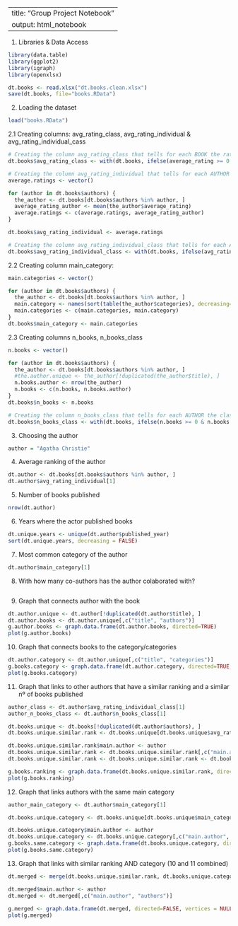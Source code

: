 
---
title: "Group Project Notebook"
output: html_notebook
---

1. Libraries & Data Access

```{r   }
library(data.table)   
library(ggplot2)
library(igraph)
library(openxlsx)

dt.books <- read.xlsx("dt.books.clean.xlsx")
save(dt.books, file="books.RData") 
```

2. Loading the dataset

```{r   }
load("books.RData") 
```

2.1 Creating columns: avg_rating_class, avg_rating_individual & avg_rating_individual_cass

```{r   }
# Creating the column avg_rating_class that tells for each BOOK the rating that they are in
dt.books$avg_rating_class <- with(dt.books, ifelse(average_rating >= 0 & average_rating < 0.5, "[0-0.5[", ifelse(average_rating >= 0.5 & average_rating < 1, "[0.5 -1[", ifelse(average_rating >= 1 & average_rating < 1.5, "[1-1.5[", ifelse(average_rating >= 1.5 & average_rating < 2, "[1.5-2[", ifelse(average_rating >= 2 & average_rating <= 2.5, "[2-2.5]", ifelse(average_rating >= 2.5 & average_rating <= 3, "[2.5-3[", ifelse(average_rating >= 3 & average_rating <= 3.5, "[3-3.5[", ifelse(average_rating >= 3.5 & average_rating <= 4,  "[3.5-4[", ifelse(average_rating >= 4 & average_rating <= 4.5,  "[4-4.5[", ifelse(average_rating >= 4.5 & average_rating <= 5,  "[4.5-5]", "NA")))))))))))

# Creating the column avg_rating_individual that tells for each AUTHOR the rating that they are in (by doing the average of all their books)
average.ratings <- vector()

for (author in dt.books$authors) {
  the_author <- dt.books[dt.books$authors %in% author, ]
  average_rating_author <- mean(the_author$average_rating)
  average.ratings <- c(average.ratings, average_rating_author)
}

dt.books$avg_rating_individual <- average.ratings

# Creating the column avg_rating_individual_class that tells for each AUTHOR the rating that they are in (same as above but with new column)
dt.books$avg_rating_individual_class <- with(dt.books, ifelse(avg_rating_individual >= 0 & avg_rating_individual < 0.5, "[0-0.5[", ifelse(avg_rating_individual >= 0.5 & avg_rating_individual < 1, "[0.5 -1[", ifelse(avg_rating_individual >= 1 & avg_rating_individual < 1.5, "[1-1.5[", ifelse(avg_rating_individual >= 1.5 & avg_rating_individual < 2, "[1.5-2[", ifelse(avg_rating_individual >= 2 & avg_rating_individual <= 2.5, "[2-2.5[", ifelse(avg_rating_individual >= 2.5 & avg_rating_individual <= 3, "[2.5-3[", ifelse(avg_rating_individual >= 3 & avg_rating_individual <= 3.5, "[3-3.5[", ifelse(avg_rating_individual >= 3.5 & avg_rating_individual <= 4,  "[3.5-4[", ifelse(avg_rating_individual >= 4 & avg_rating_individual <= 4.5,  "[4-4.5[", ifelse(avg_rating_individual >= 4.5 & avg_rating_individual <= 5,  "[4.5-5]", "NA")))))))))))
```

2.2 Creating column main_category: 
```{r   }
main.categories <- vector()

for (author in dt.books$authors) {
  the_author <- dt.books[dt.books$authors %in% author, ]
  main.category <- names(sort(table(the_author$categories), decreasing=TRUE)[1])
  main.categories <- c(main.categories, main.category)
}
dt.books$main_category <- main.categories
```

2.3 Creating columns n_books, n_books_class
```{r   }
n.books <- vector()

for (author in dt.books$authors) {
  the_author <- dt.books[dt.books$authors %in% author, ]
  #the.author.unique <- the_author[!duplicated(the_author$title), ]
  n.books.author <- nrow(the_author)
  n.books <- c(n.books, n.books.author)
}
dt.books$n_books <- n.books

# Creating the column n_books_class that tells for each AUTHOR the class of number of books they are in
dt.books$n_books_class <- with(dt.books, ifelse(n.books >= 0 & n.books < 10, "[0-10[", ifelse(n.books >= 10 & n.books < 20, "[10 -20[", ifelse(n.books >= 20 & n.books < 30, "[20-30[", ifelse(n.books >= 30 & n.books < 40, "[30-40[", ifelse(n.books >= 40 & n.books <= 50, "[40-50]", "NA"))))))
```


3. Choosing the author

```{r   }
author = "Agatha Christie"
```

4. Average ranking of the author

```{r   }
dt.author <- dt.books[dt.books$authors %in% author, ]
dt.author$avg_rating_individual[1]
```



5. Number of books published

```{r   }
nrow(dt.author)
```


6. Years where the actor published books
```{r   }

dt.unique.years <- unique(dt.author$published_year)
sort(dt.unique.years, decreasing = FALSE)
```



7. Most common category of the author

```{r   }
dt.author$main_category[1]
```


8. With how many co-authors has the author colaborated with?

```{r   }

```

9. Graph that connects author with the book

```{r   }
dt.author.unique <- dt.author[!duplicated(dt.author$title), ]
dt.author.books <- dt.author.unique[,c("title", "authors")]
g.author.books <- graph.data.frame(dt.author.books, directed=TRUE)
plot(g.author.books)
```

10. Graph that connects books to the category/categories

```{r   }
dt.author.category <- dt.author.unique[,c("title", "categories")]
g.books.category <- graph.data.frame(dt.author.category, directed=TRUE, vertices = NULL)
plot(g.books.category)
```

11. Graph that links to other authors that have a similar ranking and a similar nº of books published

```{r   }
author_class <- dt.author$avg_rating_individual_class[1]
author_n_books_class <- dt.author$n_books_class[1]

dt.books.unique <- dt.books[!duplicated(dt.author$authors), ]
dt.books.unique.similar.rank <- dt.books.unique[dt.books.unique$avg_rating_individual_class == author_class & dt.books.unique$n_books_class == author_n_books_class, ]

dt.books.unique.similar.rank$main.author <- author
dt.books.unique.similar.rank <- dt.books.unique.similar.rank[,c("main.author", "authors")]
dt.books.unique.similar.rank <- dt.books.unique.similar.rank <- dt.books.unique.similar.rank[!duplicated(dt.books.unique.similar.rank$authors), ]

g.books.ranking <- graph.data.frame(dt.books.unique.similar.rank, directed=FALSE, vertices = NULL)
plot(g.books.ranking)
```

12. Graph that links authors with the same main category

```{r   }
author_main_category <- dt.author$main_category[1]

dt.books.unique.category <- dt.books.unique[dt.books.unique$main_category == author_main_category & dt.books.unique$n_books_class == author_n_books_class,  ]

dt.books.unique.category$main.author <- author
dt.books.unique.category <- dt.books.unique.category[,c("main.author", "authors")]
g.books.same.category <- graph.data.frame(dt.books.unique.category, directed=FALSE, vertices = NULL)
plot(g.books.same.category)
```


13. Graph that links with similar ranking AND category (10 and 11 combined)

```{r   }
dt.merged <- merge(dt.books.unique.similar.rank, dt.books.unique.category ,by="authors", all = FALSE)

dt.merged$main.author <- author
dt.merged <- dt.merged[,c("main.author", "authors")]
  
g.merged <- graph.data.frame(dt.merged, directed=FALSE, vertices = NULL)
plot(g.merged)
```